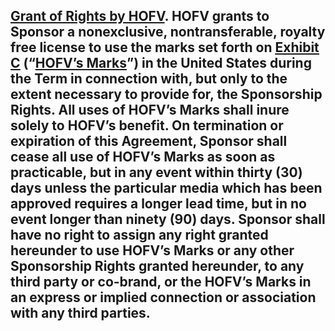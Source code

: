 ## [Grant of Rights by HOFV]{.underline}. HOFV grants to Sponsor a nonexclusive, nontransferable, royalty free license to use the marks set forth on [[Exhibit C](#exhibit-c)]{.underline} ("[HOFV's Marks]{.underline}") in the United States during the Term in connection with, but only to the extent necessary to provide for, the Sponsorship Rights. All uses of HOFV's Marks shall inure solely to HOFV's benefit. On termination or expiration of this Agreement, Sponsor shall cease all use of HOFV's Marks as soon as practicable, but in any event within thirty (30) days unless the particular media which has been approved requires a longer lead time, but in no event longer than ninety (90) days. Sponsor shall have no right to assign any right granted hereunder to use HOFV's Marks or any other Sponsorship Rights granted hereunder, to any third party or co-brand, or the HOFV's Marks in an express or implied connection or association with any third parties. {#intellectual-property-rights:grant-of-rights}
